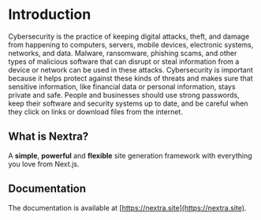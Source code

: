 # Introduction

Cybersecurity is the practice of keeping digital attacks, theft, and damage from happening to computers, servers, mobile devices, electronic systems, networks, and data. Malware, ransomware, phishing scams, and other types of malicious software that can disrupt or steal information from a device or network can be used in these attacks. Cybersecurity is important because it helps protect against these kinds of threats and makes sure that sensitive information, like financial data or personal information, stays private and safe. People and businesses should use strong passwords, keep their software and security systems up to date, and be careful when they click on links or download files from the internet.

## What is Nextra?

A **simple**, **powerful** and **flexible** site generation framework with everything you love from Next.js.

## Documentation

The documentation is available at [https://nextra.site](https://nextra.site).

